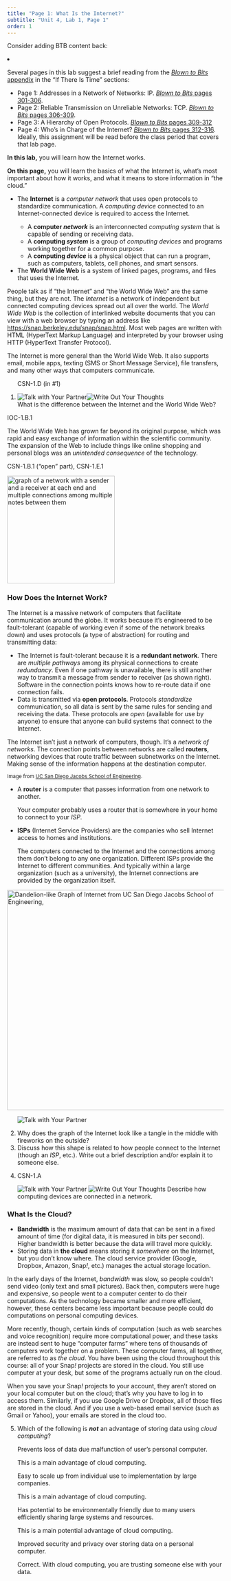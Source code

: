 ```yaml
---
title: "Page 1: What Is the Internet?"
subtitle: "Unit 4, Lab 1, Page 1"
order: 1
---
```


::: todo
Consider adding BTB content back:

<li>

Several pages in this lab suggest a brief reading from the
<a href="http://www.bitsbook.com/wp-content/uploads/2008/12/B2B_3.pdf#page=319" target="_blank" title="APPENDIX The Internet as System and Spirit"><em>Blown
to Bits</em> appendix</a> in the "If There Is Time" sections:

<ul>

<li>Page 1: Addresses in a Network of Networks: IP.
<a href="http://www.bitsbook.com/wp-content/uploads/2008/12/B2B_3.pdf#page=319" target="_blank" title="Blown to Bits pages 301-306"><em>Blown
to Bits</em> pages 301-306</a>.</li>

<li>Page 2: Reliable Transmission on Unreliable Networks: TCP.
<a href="http://www.bitsbook.com/wp-content/uploads/2008/12/B2B_3.pdf#page=324" target="_blank" title="Blown to Bits pages 306-309"><em>Blown
to Bits</em> pages 306-309</a>.</li>

<li>Page 3: A Hierarchy of Open Protocols.
<a href="http://www.bitsbook.com/wp-content/uploads/2008/12/B2B_3.pdf#page=327" target="_blank" title="Blown to Bits pages 309-312"><em>Blown
to Bits</em> pages 309-312</a></li>

<li>Page 4: Who's in Charge of the Internet?
<a href="http://www.bitsbook.com/wp-content/uploads/2008/12/B2B_3.pdf#page=330" target="_blank" title="Blown to Bits pages 312-316"><em>Blown
to Bits</em> pages 312-316</a>. Ideally, this assignment will be read
before the class period that covers that lab page.</li>

</ul>

</li>
:::

::: learn
**In this lab,** you will learn how the Internet
works.

**On this page,** you will learn the basics of what the
Internet is, what's most important about how it works, and what it means
to store information in "the cloud."
:::



::: vocabBig
<ul>

<li>

The **Internet** is a <em>computer network</em> that uses
open protocols to standardize communication. A <em>computing device</em>
connected to an Internet-connected device is required to access the
Internet.

<ul>



<li>A **computer <em>network</em>** is an interconnected
<em>computing system</em> that is capable of sending or receiving
data.</li>

<li>A **computing <em>system</em>** is a group of
<em>computing devices</em> and programs working together for a common
purpose.</li>

<li>A **computing <em>device</em>** is a physical object
that can run a program, such as computers, tablets, cell phones, and
smart sensors.</li>

</ul>

</li>

<li>The **World Wide Web** is a system of linked pages,
programs, and files that uses the Internet.</li>

</ul>
:::

People talk as if "the Internet" and "the World Wide Web" are the
same thing, but they are not. The <em>Internet</em> is a network of
independent but connected computing devices spread out all over the
world. The <em>World Wide Web</em> is the collection of interlinked
website documents that you can view with a web browser by typing an
address like
<a href="https://snap.berkeley.edu/snap/snap.html" target="_blank" title="https://snap.berkeley.edu/snap/snap.html">https://snap.berkeley.edu/snap/snap.html</a>.
Most web pages are written with HTML (HyperText Markup Language) and
interpreted by your browser using HTTP (HyperText Transfer
Protocol).

The Internet is more general than the World Wide Web. It also
supports email, mobile apps, texting (SMS or Short Message Service),
file transfers, and many other ways that computers communicate.

::: forYouToDo
<ol>

::: ap-standard
CSN-1.D (in #1)
:::

<li><img src="/img/icons/talk-with-your-partner.png" title="Talk with Your Partner" alt="Talk with Your Partner" class="inline"/><img src="/img/icons/write-out-thoughts.png" title="Write Out Your Thoughts" alt="Write Out Your Thoughts" class="inline"/><br />What
is the difference between the Internet and the World Wide Web?</li>

</ol>
:::

::: ap-standard
IOC-1.B.1
:::

The World Wide Web has grown far beyond its original purpose, which
was rapid and easy exchange of information within the scientific
community. The expansion of the Web to include things like online
shopping and personal blogs was an <em>unintended consequence</em> of
the technology.

::: ap-standard
CSN-1.B.1 ("open" part), CSN-1.E.1
:::

<img src="/img/4-internet/redundant-2.jpg" title="graph of a network with a sender and a receiver at each end and multiple connections among multiple notes between them" alt="graph of a network with a sender and a receiver at each end and multiple connections among multiple notes between them" class="float-end" height="250px"/>

<h3>How Does the Internet Work?</h3>



The Internet is a massive network of computers that facilitate
communication around the globe. It works because it's engineered to be
fault-tolerant (capable of working even if some of the network breaks
down) and uses protocols (a type of abstraction) for routing and
transmitting data:

<ul>

<li>The Internet is fault-tolerant because it is a **redundant
network**. There are <em>multiple pathways</em> among its
physical connections to create <em>redundancy</em>. Even if one pathway
is unavailable, there is still another way to transmit a message from
sender to receiver (as shown right). Software in the connection points
knows how to re-route data if one connection fails.</li>

<li>Data is transmitted via **open protocols**. Protocols
<em>standardize</em> communication, so all data is sent by the same
rules for sending and receiving the data. These protocols are
<em>open</em> (available for use by anyone) to ensure that anyone can
build systems that connect to the Internet.</li>

</ul>



The Internet isn't just a network of computers, though. It's a
<em>network of networks</em>. The connection points between networks are
called **routers**, networking devices that route traffic
between subnetworks on the Internet. Making sense of the information
happens at the destination computer.

::: sidenote
<small>Image from
<a href="http://jacobsschool.ucsd.edu/news/news_releases/release.sfe?id=685" target="_blank" title="Digital Dandelions: The flowering of network research">UC
San Diego Jacobs School of Engineering</a>.</small>
:::

::: vocabBig
<ul>

<li>A **router** is a computer that passes information from
one network to another.</li>

Your computer probably uses a router that is somewhere in your home
to connect to your <em>ISP</em>.

<li>**ISPs** (Internet Service Providers) are the companies
who sell Internet access to homes and institutions.</li>

The computers connected to the Internet and the connections among
them don't belong to any one organization. Different ISPs provide the
Internet to different communities. And typically within a large
organization (such as a university), the Internet connections are
provided by the organization itself.

</ul>
:::

<div>

<a href="http://jacobsschool.ucsd.edu/news/news_releases/release.sfe?id=685" target="_blank"><img src="/img/4-internet/network-of-networks.jpg" title="Graph of Internet from UC San Diego Jacobs School of Engineering" alt="Dandelion-like Graph of Internet from UC San Diego Jacobs School of Engineering, " class="ms-4 noshadow" height="512"/></a>

</div>

::: {#first .forYouToDo}
<ol start="2">

<img src="/img/icons/talk-with-your-partner.png" title="Talk with Your Partner" alt="Talk with Your Partner" class="float-end"/>

<li>Why does the graph of the Internet look like a tangle in the middle
with fireworks on the outside?</li>

<li>Discuss how this shape is related to how people connect to the
Internet (though an <em>ISP</em>, etc.). Write out a brief description
and/or explain it to someone else.</li>

<li>

::: ap-standard
CSN-1.A
:::

<img src="/img/icons/talk-with-your-partner.png" title="Talk with Your Partner" alt="Talk with Your Partner" class="inline"/>
<img src="/img/icons/write-out-thoughts.png" title="Write Out Your Thoughts" alt="Write Out Your Thoughts" class="inline"/>
Describe how computing devices are connected in a network.

</li>

</ol>
:::

<h3>What Is the Cloud?</h3>

::: vocabBig
<ul>



<li>**Bandwidth** is the maximum amount of data that can be
sent in a fixed amount of time (for digital data, it is measured in bits
per second). Higher bandwidth is better because the data will travel
more quickly.</li>

<li>Storing data in **the cloud** means storing it
<em>somewhere</em> on the Internet, but you don't know where. The cloud
service provider (Google, Dropbox, Amazon, Snap<em>!</em>, etc.) manages
the actual storage location.</li>

</ul>
:::

In the early days of the Internet, <em>bandwidth</em> was slow, so
people couldn't send video (only text and small pictures). Back then,
computers were huge and expensive, so people went to a computer center
to do their computations. As the technology became smaller and more
efficient, however, these centers became less important because people
could do computations on personal computing devices.

More recently, though, certain kinds of computation (such as web
searches and voice recognition) require more computational power, and
these tasks are instead sent to huge "computer farms" where tens of
thousands of computers work together on a problem. These computer farms,
all together, are referred to as <em>the cloud</em>. You have been using
the cloud throughout this course: all of your Snap<em>!</em> projects
are stored in the cloud. You still use computer at your desk, but some
of the programs actually run on the cloud.

::: endnote
When you save your Snap<em>!</em> projects to your account, they aren't
stored on your local computer but on the cloud; that's why you have to
log in to access them. Similarly, if you use Google Drive or Dropbox,
all of those files are stored in the cloud. And if you use a web-based
email service (such as Gmail or Yahoo), your emails are stored in the
cloud too.
:::

::: forYouToDo
<ol start="5">

<li>

<!-- Question 1 -->

::: {.assessment-data type="multiplechoice" identifier="cloud computing" hasinlinefeedback="true" maxchoices="1" responseidentifier="ri1" shuffle="true"}
::: prompt
Which of the following is <em>**not**</em> an advantage of
storing data using <em>cloud computing</em>?
:::

::: {.choice identifier="c1"}
::: text
Prevents loss of data due malfunction of user's personal computer.
:::

::: feedback
This is a main advantage of cloud computing.
:::
:::

::: {.choice identifier="c2"}
::: text
Easy to scale up from individual use to implementation by large
companies.
:::

::: feedback
This is a main advantage of cloud computing.
:::
:::

::: {.choice identifier="c3"}
::: text
Has potential to be environmentally friendly due to many users
efficiently sharing large systems and resources.
:::

::: feedback
This is a main potential advantage of cloud computing.
:::
:::

::: {.choice identifier="c4"}
::: text
Improved security and privacy over storing data on a personal computer.
:::

::: feedback
Correct. With cloud computing, you are trusting someone else with your
data.
:::
:::

::: {.responseDeclaration identifier="ri1"}
::: {.correctResponse identifier="c4"}
:::
:::
:::

</li>

</ol>
:::
